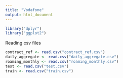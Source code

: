 ```yaml
---
title: "Vodafone"
output: html_document
---
```




```r
library("dplyr")
library("ggplot2")

```

Reading csv files 

```r

contract_ref <- read.csv("contract_ref.csv")
daily_aggregate <- read.csv("daily_aggregate.csv")
roaming_monthly <- read.csv("roaming_monthly.csv")
test <- read.csv("test.csv")
train <- read.csv("train.csv")


```


